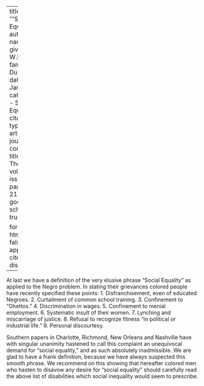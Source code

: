 
---
title: '''Social Equality'''
author:
  - name:
      given: W.E.B.
      family: Du Bois
date: Jan. 1911
categories: 
  - Social Equality
citation: 
  type: article-journal
  container-title: The Crisis
  volume: 1
  issue: 3
  page: 20-21
google-scholar: true

format:
  html:
    toc: false
    appendix-cite-as: display
---


At last we have a definition of the very elusive phrase "Social Equality" as applied to the Negro problem. In stating their grievances colored people have recently specified these points:
1. Disfranchisement, even of educated Negroes.
2. Curtailment of common school training.
3. Confinement to "Ghettos."
4. Discrimination in wages.
5. Confinement to menial employment.
6. Systematic insult of their women.
7. Lynching and miscarriage of justice.
8. Refusal to recognize fitness "in political or industrial life."
9. Personal discourtesy.

Southern papers in Charlotte, Richmond, New Orleans and Nashville have with singular unanimity hastened to call this complaint an unequivocal demand for "social equality," and as such absolutely inadmissible. We are glad to have a frank definition, because we have always suspected this smooth phrase. We recommend on this showing that hereafter colored men who hasten to disavow any desire for "social equality" should carefully read the above list of disabilities which social inequality would seem to prescribe.

